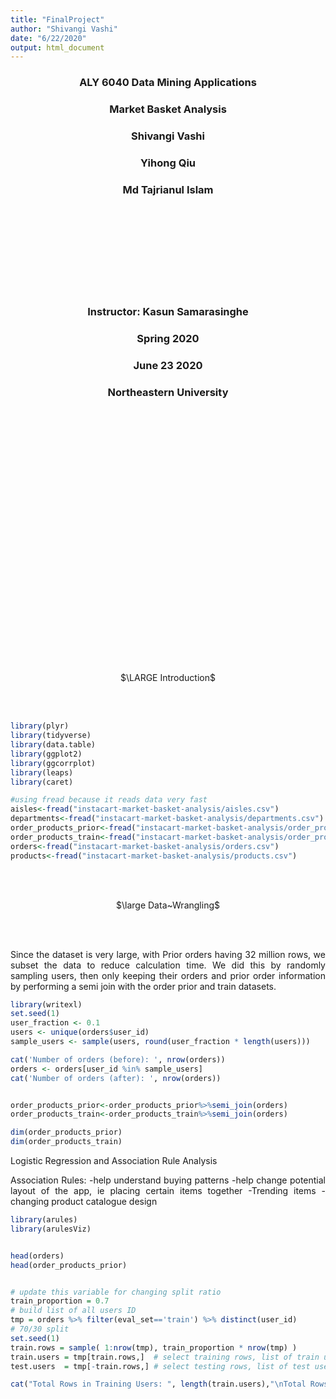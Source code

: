 ```yaml
---
title: "FinalProject"
author: "Shivangi Vashi"
date: "6/22/2020"
output: html_document
---
```

<center>


### ALY 6040 Data Mining Applications
### Market Basket Analysis
### Shivangi Vashi
### Yihong Qiu
### Md Tajrianul Islam

<br> <br> <br> <br>
<br> <br> <br> <br>
  
### Instructor: Kasun Samarasinghe
### Spring 2020
### June 23 2020
### Northeastern University
</center>

<br> <br> <br> <br>
<br> <br> <br> <br>
<br> <br> <br> <br>
<br> <br> <br> <br>
<br> <br> <br> <br>
<br> <br> <br> <br>

<style>
body {
text-align: justify}
</style>

<center>
$\LARGE Introduction$  </center>
<br><br>



```r

library(plyr)
library(tidyverse)
library(data.table)
library(ggplot2)
library(ggcorrplot)
library(leaps)
library(caret)

#using fread because it reads data very fast
aisles<-fread("instacart-market-basket-analysis/aisles.csv")
departments<-fread("instacart-market-basket-analysis/departments.csv")
order_products_prior<-fread("instacart-market-basket-analysis/order_products__prior.csv")
order_products_train<-fread("instacart-market-basket-analysis/order_products__train.csv")
orders<-fread("instacart-market-basket-analysis/orders.csv")
products<-fread("instacart-market-basket-analysis/products.csv")


```

<br><br>

<center>
$\large Data~Wrangling$ </center>

<br><br>

Since the dataset is very large, with Prior orders having 32 million rows, we subset the data to reduce calculation time. We did this by randomly sampling users, then only keeping their orders and prior order information by performing a semi join with the order prior and train datasets.
```r
library(writexl)
set.seed(1)
user_fraction <- 0.1
users <- unique(orders$user_id)
sample_users <- sample(users, round(user_fraction * length(users)))

cat('Number of orders (before): ', nrow(orders))
orders <- orders[user_id %in% sample_users]
cat('Number of orders (after): ', nrow(orders))


order_products_prior<-order_products_prior%>%semi_join(orders)
order_products_train<-order_products_train%>%semi_join(orders)

dim(order_products_prior)
dim(order_products_train)
```



Logistic Regression and Association Rule Analysis

Association Rules:
-help understand buying patterns
-help change potential layout of the app, ie placing certain items together
-Trending items 
-changing product catalogue design

```r
library(arules)
library(arulesViz)


head(orders)
head(order_products_prior)



```



```r
# update this variable for changing split ratio
train_proportion = 0.7
# build list of all users ID
tmp = orders %>% filter(eval_set=='train') %>% distinct(user_id)
# 70/30 split
set.seed(1)
train.rows = sample( 1:nrow(tmp), train_proportion * nrow(tmp) )
train.users = tmp[train.rows,]  # select training rows, list of train users
test.users  = tmp[-train.rows,] # select testing rows, list of test users

cat("Total Rows in Training Users: ", length(train.users),"\nTotal Rows in Testing Users: ", nrow(test.users),"\nTrain/Test Split % : ",100*nrow(train.users)/(nrow(test.users)+nrow(train.users))," / ",100*nrow(test.users)/(nrow(test.users)+nrow(train.users)))




```


